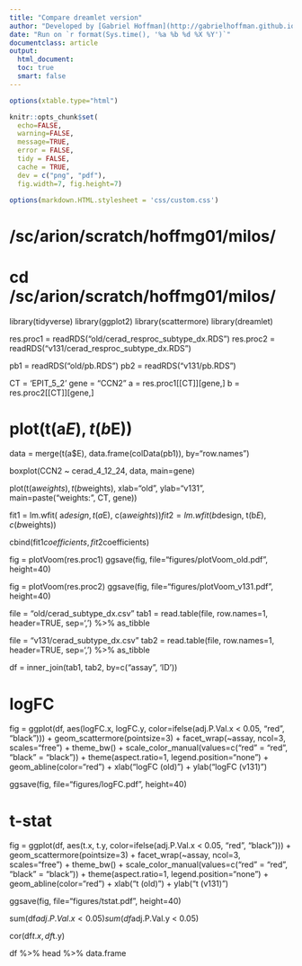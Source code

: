 ```yaml
---
title: "Compare dreamlet version"
author: "Developed by [Gabriel Hoffman](http://gabrielhoffman.github.io/)"
date: "Run on `r format(Sys.time(), '%a %b %d %X %Y')`"
documentclass: article
output: 
  html_document:
  toc: true
  smart: false
---
```


<!--- 
# run analysis
cd /sc/arion/scratch/hoffmg01/milos


rmarkdown::render("compare.Rmd")

https://hoffmg01.hpc.mssm.edu/misc_vp/compare_multivariate_tests.html

# LS_empirical_Dev.R

--->

```r
options(xtable.type="html")

knitr::opts_chunk$set(
  echo=FALSE,
  warning=FALSE,
  message=TRUE,
  error = FALSE,
  tidy = FALSE,
  cache = TRUE,
  dev = c("png", "pdf"), 
  fig.width=7, fig.height=7)

options(markdown.HTML.stylesheet = 'css/custom.css')
```

# /sc/arion/scratch/hoffmg01/milos/
# cd /sc/arion/scratch/hoffmg01/milos/

library(tidyverse)
library(ggplot2)
library(scattermore)
library(dreamlet)

res.proc1 = readRDS("old/cerad_resproc_subtype_dx.RDS")
res.proc2 = readRDS("v131/cerad_resproc_subtype_dx.RDS")

pb1 = readRDS("old/pb.RDS")
pb2 = readRDS("v131/pb.RDS")

CT = 'EPIT_5_2'
gene = "CCN2"
a = res.proc1[[CT]][gene,]
b = res.proc2[[CT]][gene,]


# plot(t(a$E), t(b$E))


data = merge(t(a$E), data.frame(colData(pb1)), by="row.names")

boxplot(CCN2 ~ cerad_4_12_24, data, main=gene)


plot(t(a$weights), t(b$weights), xlab="old", ylab="v131", main=paste("weights: ", CT, gene))






fit1 = lm.wfit( a$design, t(a$E), c(a$weights))
fit2 = lm.wfit( b$design, t(b$E), c(b$weights))

cbind(fit1$coefficients, fit2$coefficients)


fig = plotVoom(res.proc1)
ggsave(fig, file="figures/plotVoom_old.pdf", height=40)

fig = plotVoom(res.proc2)
ggsave(fig, file="figures/plotVoom_v131.pdf", height=40)









file = "old/cerad_subtype_dx.csv"
tab1 = read.table(file, row.names=1, header=TRUE, sep=',') %>%
			as_tibble

file = "v131/cerad_subtype_dx.csv"
tab2 = read.table(file, row.names=1, header=TRUE, sep=',') %>%
			as_tibble

df = inner_join(tab1, tab2, by=c("assay", 'ID'))

# logFC
fig = ggplot(df, aes(logFC.x, logFC.y, color=ifelse(adj.P.Val.x < 0.05, "red", "black"))) +
		geom_scattermore(pointsize=3) +
		facet_wrap(~assay, ncol=3, scales="free") +
		theme_bw() +
		scale_color_manual(values=c("red" = "red", "black" = "black")) +
		theme(aspect.ratio=1, legend.position="none") +
		geom_abline(color="red") +
		xlab("logFC (old)") +
		ylab("logFC (v131)") 

ggsave(fig, file="figures/logFC.pdf", height=40)


# t-stat
fig = ggplot(df, aes(t.x, t.y, color=ifelse(adj.P.Val.x < 0.05, "red", "black"))) +
		geom_scattermore(pointsize=3) +
		facet_wrap(~assay, ncol=3, scales="free") +
		theme_bw() +
		scale_color_manual(values=c("red" = "red", "black" = "black")) +
		theme(aspect.ratio=1, legend.position="none") +
		geom_abline(color="red") +
		xlab("t (old)") +
		ylab("t (v131)")

ggsave(fig, file="figures/tstat.pdf", height=40)

sum(df$adj.P.Val.x < 0.05)
sum(df$adj.P.Val.y < 0.05)


cor(df$t.x, df$t.y)


df %>%
	head %>%
	data.frame

#     
